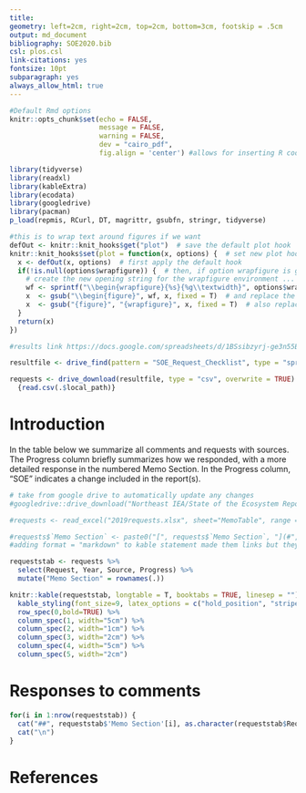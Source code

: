 ```yaml
---
title:
geometry: left=2cm, right=2cm, top=2cm, bottom=3cm, footskip = .5cm
output: md_document
bibliography: SOE2020.bib
csl: plos.csl
link-citations: yes
fontsize: 10pt
subparagraph: yes
always_allow_html: true
---
```


```r
#Default Rmd options
knitr::opts_chunk$set(echo = FALSE,
                      message = FALSE,
                      warning = FALSE,
                      dev = "cairo_pdf",
                      fig.align = 'center') #allows for inserting R code into captions

library(tidyverse)
library(readxl)
library(kableExtra)
library(ecodata)
library(googledrive)
library(pacman)
p_load(repmis, RCurl, DT, magrittr, gsubfn, stringr, tidyverse)


```

```r
#this is to wrap text around figures if we want
defOut <- knitr::knit_hooks$get("plot")  # save the default plot hook 
knitr::knit_hooks$set(plot = function(x, options) {  # set new plot hook ...
  x <- defOut(x, options)  # first apply the default hook
  if(!is.null(options$wrapfigure)) {  # then, if option wrapfigure is given ...
    # create the new opening string for the wrapfigure environment ...
    wf <- sprintf("\\begin{wrapfigure}{%s}{%g\\textwidth}", options$wrapfigure[[1]], options$wrapfigure[[2]])
    x  <- gsub("\\begin{figure}", wf, x, fixed = T)  # and replace the default one with it.
    x  <- gsub("{figure}", "{wrapfigure}", x, fixed = T)  # also replace the environment ending
  }
  return(x)
})
```

<!--
NOTES

Use the code=readLines with the setup chunks from ecodata: need to do before each set of figs from a region/subgroup
-->

```r
#results link https://docs.google.com/spreadsheets/d/1BSsibzyrj-ge3n55BunQBgNPbcL_gy3BzwGmosnV2vY/edit#gid=0

resultfile <- drive_find(pattern = "SOE_Request_Checklist", type = "spreadsheet")

requests <- drive_download(resultfile, type = "csv", overwrite = TRUE) %>%
  {read.csv(.$local_path)} 

```

# Introduction

In the table below we summarize all comments and requests with sources. The Progress column briefly summarizes how we responded, with a more detailed response in the numbered Memo Section. In the Progress column, "SOE" indicates a change included in the report(s).

```r
# take from google drive to automatically update any changes
#googledrive::drive_download("Northeast IEA/State of the Ecosystem Reports/SOE 2020/Workshop & Meeting Notes/Request checklist", path="2019requests.xlsx", overwrite = TRUE)

#requests <- read_excel("2019requests.xlsx", sheet="MemoTable", range = 'A1:D31')

#requests$`Memo Section` <- paste0("[", requests$`Memo Section`, "](#",requests$`Memo Section`,")") #trying to make clickable links in the table to sections, not working
#adding format = "markdown" to kable statement made them links but they still didnt jump to report sections and messed up other formatting

requeststab <- requests %>%
  select(Request, Year, Source, Progress) %>%
  mutate("Memo Section" = rownames(.))

knitr::kable(requeststab, longtable = T, booktabs = TRUE, linesep = "") %>%
  kable_styling(font_size=9, latex_options = c("hold_position", "striped", "repeat_header")) %>%
  row_spec(0,bold=TRUE) %>%
  column_spec(1, width="5cm") %>%
  column_spec(2, width="1cm") %>%
  column_spec(3, width="2cm") %>%
  column_spec(4, width="5cm") %>%
  column_spec(5, width="2cm")
```


# Responses to comments

```r
for(i in 1:nrow(requeststab)) {
  cat("##", requeststab$'Memo Section'[i], as.character(requeststab$Request[i]), "\n")
  cat("\n")
}
```

# References

